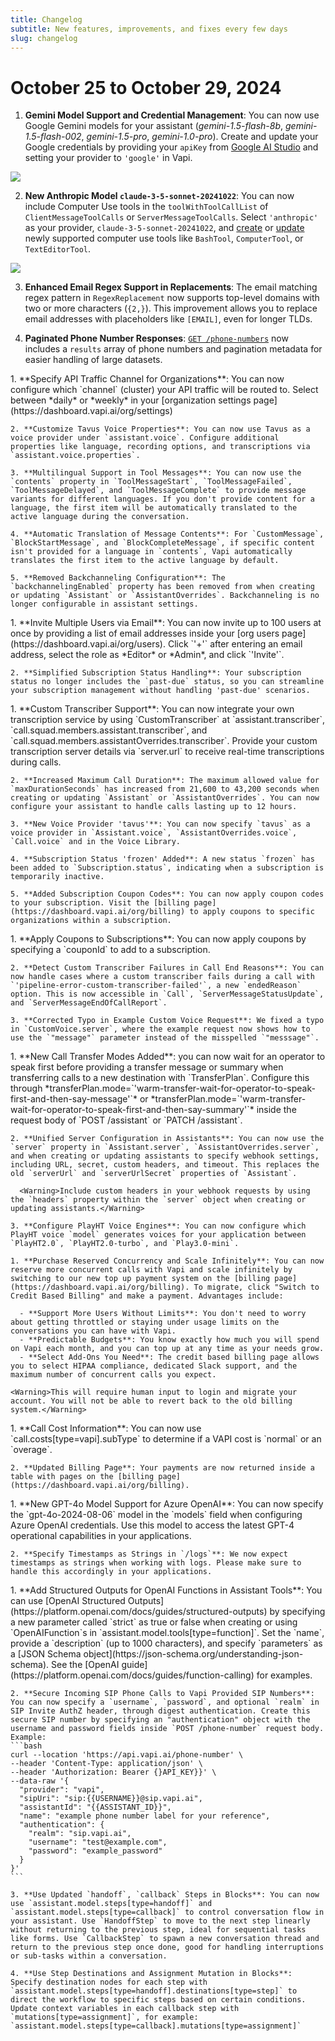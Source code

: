 ```yaml
---
title: Changelog
subtitle: New features, improvements, and fixes every few days
slug: changelog
---
```


# October 25 to October 29, 2024

1. **Gemini Model Support and Credential Management**: You can now use Google Gemini models for your assistant (*gemini-1.5-flash-8b*, *gemini-1.5-flash-002*, *gemini-1.5-pro*, *gemini-1.0-pro*). Create and update your Google credentials by providing your `apiKey` from [Google AI Studio](https://aistudio.google.com/app/apikey) and setting your provider to `'google'` in Vapi.

  <Frame caption="Gemini models are now supported when you select `'google'` as your provider">
    <img src="./static/images/changelog/google-model.png" />
  </Frame>

2. **New Anthropic Model `claude-3-5-sonnet-20241022`**: You can now include Computer Use tools in the `toolWithToolCallList` of `ClientMessageToolCalls` or `ServerMessageToolCalls`. Select `'anthropic'` as your provider, `claude-3-5-sonnet-20241022`, and [create](https://api.vapi.ai/api#/Tools/ToolController_create) or [update](https://api.vapi.ai/api#/Tools/ToolController_update) newly supported computer use tools like `BashTool`, `ComputerTool`, or `TextEditorTool`.

  <Frame caption="`claude-3-5-sonnet-20241022` is now supported when you select `'anthropic'` as your provider">
    <img src="./static/images/changelog/anthropic-model.png" />
  </Frame>

3. **Enhanced Email Regex Support in Replacements**: The email matching regex pattern in `RegexReplacement` now supports top-level domains with two or more characters (`{2,}`). This improvement allows you to replace email addresses with placeholders like `[EMAIL]`, even for longer TLDs.

4. **Paginated Phone Number Responses**: [`GET /phone-numbers`](https://api.vapi.ai/api#/Phone%20Numbers/PhoneNumberController_findAll) now includes a `results` array of phone numbers and pagination metadata for easier handling of large datasets.


<AccordionGroup>
  <Accordion title="October 22 to October 25, 2024">
    1. **Specify API Traffic Channel for Organizations**: You can now configure which `channel` (cluster) your API traffic will be routed to. Select between *daily* or *weekly* in your [organization settings page](https://dashboard.vapi.ai/org/settings)

    2. **Customize Tavus Voice Properties**: You can now use Tavus as a voice provider under `assistant.voice`. Configure additional properties like language, recording options, and transcriptions via `assistant.voice.properties`.

    3. **Multilingual Support in Tool Messages**: You can now use the `contents` property in `ToolMessageStart`, `ToolMessageFailed`, `ToolMessageDelayed`, and `ToolMessageComplete` to provide message variants for different languages. If you don't provide content for a language, the first item will be automatically translated to the active language during the conversation.

    4. **Automatic Translation of Message Contents**: For `CustomMessage`, `BlockStartMessage`, and `BlockCompleteMessage`, if specific content isn't provided for a language in `contents`, Vapi automatically translates the first item to the active language by default.

    5. **Removed Backchanneling Configuration**: The `backchannelingEnabled` property has been removed from when creating or updating `Assistant` or `AssistantOverrides`. Backchanneling is no longer configurable in assistant settings.

  </Accordion>

  <Accordion title="October 19 to October 22, 2024">
    1. **Invite Multiple Users via Email**: You can now invite up to 100 users at once by providing a list of email addresses inside your [org users page](https://dashboard.vapi.ai/org/users). Click `'+'` after entering an email address, select the role as *Editor* or *Admin*, and click `'Invite'`.

    2. **Simplified Subscription Status Handling**: Your subscription status no longer includes the `past-due` status, so you can streamline your subscription management without handling 'past-due' scenarios.
  </Accordion>

  <Accordion title="October 16 to October 19, 2024">
    1. **Custom Transcriber Support**: You can now integrate your own transcription service by using `CustomTranscriber` at `assistant.transcriber`, `call.squad.members.assistant.transcriber`, and `call.squad.members.assistantOverrides.transcriber`. Provide your custom transcription server details via `server.url` to receive real-time transcriptions during calls.

    2. **Increased Maximum Call Duration**: The maximum allowed value for `maxDurationSeconds` has increased from 21,600 to 43,200 seconds when creating or updating `Assistant` or `AssistantOverrides`. You can now configure your assistant to handle calls lasting up to 12 hours.

    3. **New Voice Provider 'tavus'**: You can now specify `tavus` as a voice provider in `Assistant.voice`, `AssistantOverrides.voice`, `Call.voice` and in the Voice Library.

    4. **Subscription Status 'frozen' Added**: A new status `frozen` has been added to `Subscription.status`, indicating when a subscription is temporarily inactive.

    5. **Added Subscription Coupon Codes**: You can now apply coupon codes to your subscription. Visit the [billing page](https://dashboard.vapi.ai/org/billing) to apply coupons to specific organizations within a subscription.

  </Accordion>

  <Accordion title="October 13 to October 16, 2024">
    1. **Apply Coupons to Subscriptions**: You can now apply coupons by specifying a `couponId` to add to a subscription.

    2. **Detect Custom Transcriber Failures in Call End Reasons**: You can now handle cases where a custom transcriber fails during a call with `'pipeline-error-custom-transcriber-failed'`, a new `endedReason` option. This is now accessible in `Call`, `ServerMessageStatusUpdate`, and `ServerMessageEndOfCallReport`.

    3. **Corrected Typo in Example Custom Voice Request**: We fixed a typo in `CustomVoice.server`, where the example request now shows how to use the `"message"` parameter instead of the misspelled `"messsage"`.

  </Accordion>
  <Accordion title="October 10 to October 13, 2024">
    1. **New Call Transfer Modes Added**: you can now wait for an operator to speak first before providing a transfer message or summary when transferring calls to a new destination with `TransferPlan`. Configure this through *transferPlan.mode=`'warm-transfer-wait-for-operator-to-speak-first-and-then-say-message'`* or *transferPlan.mode=`'warm-transfer-wait-for-operator-to-speak-first-and-then-say-summary'`* inside the request body of `POST /assistant` or `PATCH /assistant`. 

    2. **Unified Server Configuration in Assistants**: You can now use the `server` property in `Assistant.server`, `AssistantOverrides.server`, and when creating or updating assistants to specify webhook settings, including URL, secret, custom headers, and timeout. This replaces the old `serverUrl` and `serverUrlSecret` properties of `Assistant`.

      <Warning>Include custom headers in your webhook requests by using the `headers` property within the `server` object when creating or updating assistants.</Warning>

    3. **Configure PlayHT Voice Engines**: You can now configure which PlayHT voice `model` generates voices for your application between `PlayHT2.0`, `PlayHT2.0-turbo`, and `Play3.0-mini`.
  </Accordion>
  <Accordion title="October 9 to October 10, 2024">

    1. **Purchase Reserved Concurrency and Scale Infinitely**: You can now reserve more concurrent calls with Vapi and scale infinitely by switching to our new top up payment system on the [billing page](https://dashboard.vapi.ai/org/billing). To migrate, click "Switch to Credit Based Billing" and make a payment. Advantages include:

      - **Support More Users Without Limits**: You don't need to worry about getting throttled or staying under usage limits on the conversations you can have with Vapi.
      - **Predictable Budgets**: You know exactly how much you will spend on Vapi each month, and you can top up at any time as your needs grow.
      - **Select Add-Ons You Need**: The credit based billing page allows you to select HIPAA compliance, dedicated Slack support, and the maximum number of concurrent calls you expect.

    <Warning>This will require human input to login and migrate your account. You will not be able to revert back to the old billing system.</Warning>
  </Accordion>
  <Accordion title="October 8 to October 9, 2024">
    1. **Call Cost Information**: You can now use `call.costs[type=vapi].subType` to determine if a VAPI cost is `normal` or an `overage`.

    2. **Updated Billing Page**: Your payments are now returned inside a table with pages on the [billing page](https://dashboard.vapi.ai/org/billing).
  </Accordion>
  <Accordion title="October 7 to October 8, 2024">
    1. **New GPT-4o Model Support for Azure OpenAI**: You can now specify the `gpt-4o-2024-08-06` model in the `models` field when configuring Azure OpenAI credentials. Use this model to access the latest GPT-4 operational capabilities in your applications.

    2. **Specify Timestamps as Strings in `/logs`**: We now expect timestamps as strings when working with logs. Please make sure to handle this accordingly in your applications.
  </Accordion>
  <Accordion title="October 6 to October 7, 2024">
    1. **Add Structured Outputs for OpenAI Functions in Assistant Tools**: You can use [OpenAI Structured Outputs](https://platform.openai.com/docs/guides/structured-outputs) by specifying a new parameter called `strict` as true or false when creating or using `OpenAIFunction`s in `assistant.model.tools[type=function]`. Set the `name`, provide a `description` (up to 1000 characters), and specify `parameters` as a [JSON Schema object](https://json-schema.org/understanding-json-schema). See the [OpenAI guide](https://platform.openai.com/docs/guides/function-calling) for examples.

    2. **Secure Incoming SIP Phone Calls to Vapi Provided SIP Numbers**: You can now specify a `username`, `password`, and optional `realm` in SIP Invite AuthZ header, through digest authentication. Create this secure SIP number by specifying an "authentication" object with the username and password fields inside `POST /phone-number` request body. Example:
    ```bash
    curl --location 'https://api.vapi.ai/phone-number' \
    --header 'Content-Type: application/json' \
    --header 'Authorization: Bearer {}API_KEY}}' \
    --data-raw '{
      "provider": "vapi",
      "sipUri": "sip:{{USERNAME}}@sip.vapi.ai",
      "assistantId": "{{ASSISTANT_ID}}",
      "name": "example phone number label for your reference",
      "authentication": {
        "realm": "sip.vapi.ai",
        "username": "test@example.com",
        "password": "example_password"
      }
    }'
    ```

    3. **Use Updated `handoff`, `callback` Steps in Blocks**: You can now use `assistant.model.steps[type=handoff]` and `assistant.model.steps[type=callback]` to control conversation flow in your assistant. Use `HandoffStep` to move to the next step linearly without returning to the previous step, ideal for sequential tasks like forms. Use `CallbackStep` to spawn a new conversation thread and return to the previous step once done, good for handling interruptions or sub-tasks within a conversation.

    4. **Use Step Destinations and Assignment Mutation in Blocks**: Specify destination nodes for each step with `assistant.model.steps[type=handoff].destinations[type=step]` to direct the workflow to specific steps based on certain conditions. Update context variables in each callback step with `mutations[type=assignment]`, for example: `assistant.model.steps[type=callback].mutations[type=assignment]`
  </Accordion>
</AccordionGroup>